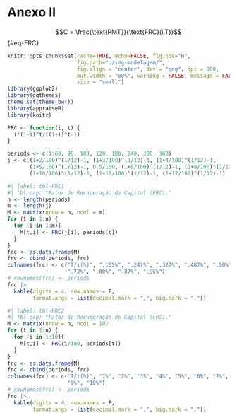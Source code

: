 # Anexo II {.unnumbered}

$$C = \frac{\text{PMT}}{\text{FRC}(i,T)}$$ {#eq-FRC}

```r
knitr::opts_chunk$set(cache=TRUE, echo=FALSE, fig.pos="H", 
                      fig.path="./img-modelagem/",
                      fig.align = "center", dev = "png", dpi = 600, 
                      out.width = "80%", warning = FALSE, message = FALSE,
                      size = "small")
library(ggplot2)
library(ggthemes)
theme_set(theme_bw())
library(appraiseR)
library(knitr)
```



```r
FRC <- function(i, t) {
  i*(1+i)^t/((1+i)^t-1)
}
```


```r
periods <- c(1:60, 90, 100, 120, 180, 240, 300, 360)
j <- c((1+2/100)^(1/12)-1, (1+3/100)^(1/12)-1, (1+4/100)^(1/12)-1, 
       (1+5/100)^(1/12)-1, 0.5/100, (1+8/100)^(1/12)-1, (1+9/100)^(1/12)-1,
       (1+10/100)^(1/12)-1, (1+11/100)^(1/12)-1, (1+12/100)^(1/12)-1)
```

```r
#| label: tbl-FRC1
#| tbl-cap: "Fator de Recuperação do Capital (FRC)."
n <- length(periods)
m <- length(j)
M <- matrix(nrow = n, ncol = m)
for (t in 1:n) {
  for (i in 1:m){
    M[t,i] <- FRC(j[i], periods[t])
  }
}
frc <- as.data.frame(M)
frc <- cbind(periods, frc)
colnames(frc) <- c("T/i(%)", ".165%", ".247%", ".327%", ".407%", ".50%", ".64%",
                   ".72%", ".80%", ".87%", ".95%")
# rownames(frc) <- periods
frc |>
  kable(digits = 4, row.names = F,
        format.args = list(decimal.mark = ",", big.mark = "."))
```

```r
#| label: tbl-FRC2
#| tbl-cap: "Fator de Recuperação do Capital (FRC)."
M <- matrix(nrow = n, ncol = 10)
for (t in 1:n) {
  for (i in 1:10){
    M[t,i] <- FRC(i/100, periods[t])
  }
}
frc <- as.data.frame(M)
frc <- cbind(periods, frc)
colnames(frc) <- c("T/i(%)", "1%", "2%", "3%", "4%", "5%", "6%", "7%", "8%",
                   "9%", "10%")
# rownames(frc) <- periods
frc |>
  kable(digits = 4, row.names = F,
        format.args = list(decimal.mark = ",", big.mark = "."))
```
